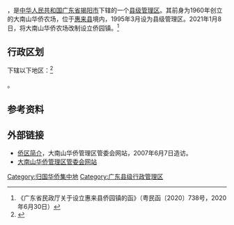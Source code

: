 {{中国乡级行政区|44/52/24/402/000
| 总面积 =46.2平方公里
| 总人口 =1.63万人
| 政府驻地 = 侨德路机关大院
}}

'''{{PAGENAMEBASE}}'''，是[[中华人民共和国|中华人民共和国]][[广东省|广东省]][[揭阳市|揭阳市]]下辖的一个[[县级管理区|县级管理区]]。其前身为1960年创立的大南山华侨农场，位于[[惠来县|惠来县]]境内，1995年3月设为县级管理区。2021年1月8日，将大南山华侨农场改制设立侨园镇。<ref>《广东省民政厅关于设立惠来县侨园镇的函》（粤民函〔2020〕738号，2020年6月30日）</ref>

== 行政区划 ==

{{PAGENAMEBASE}}下辖以下地区：<ref>{{PRC admin/ref sgc|44/52/24/402/000}}</ref>

{{PRC admin/children|44/52/24/402/000}}。

== 参考资料 ==

{{reflist}}

==外部链接==

*[https://web.archive.org/web/20080502211004/http://www.dnsqq.gov.cn/zh_cn/site/20061108736.html 侨区简介]，大南山华侨管理区管委会网站，2007年6月7日造访。
*[https://web.archive.org/web/20080412105131/http://www.dnsqq.gov.cn/ 大南山华侨管理区管委会网站]

{{PRC admin/navcat|44/52/24/402/000}}

[[Category:归国华侨集中地|Category:归国华侨集中地]]
[[Category:广东县级行政管理区|Category:广东县级行政管理区]]